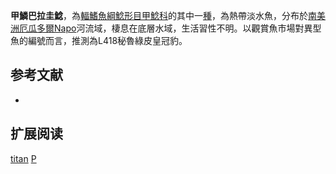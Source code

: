 {{Speciesbox
| name = 甲鱗巴拉圭鯰
| image = 
| image_width = 250px
| image_caption = 
| status = NE
| status_system = IUCN3.1
| genus = Panaque
| species = titan
| authority = Lujan, Hidalgo & Stewart, 2010
| synonyms = 
}} 
'''甲鱗巴拉圭鯰'''，為[[輻鰭魚綱|輻鰭魚綱]][[鯰形目|鯰形目]][[甲鯰科|甲鯰科]]的其中一[[種|種]]，為熱帶淡水魚，分布於[[南美洲|南美洲]][[厄瓜多爾|厄瓜多爾]]Napo河流域，棲息在底層水域，生活習性不明。以觀賞魚市場對異型魚的編號而言，推測為L418秘魯綠皮皇冠豹。

==参考文献==
*{{FishBase_species|genus=Panaque|species=titan|year=2014|month=11}}

== 扩展阅读 ==
{{refbegin}}
{{wikispecies-inline|Panaque titan|甲鱗巴拉圭鯰}}
{{refend}}
{{Taxonbar|from=Q5576581}}

[[Category:巴拉圭鯰屬|titan]]
[[Category:2010年描述的鱼类|P]]